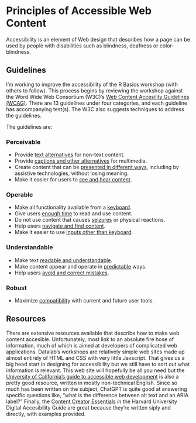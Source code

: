 Principles of Accessible Web Content
====================================

Accessibility is an element of Web design that describes how a page can be used by people with disabilities such as blindness, deafness or color-blindness.

## Guidelines
I'm working to improve the accessibility of the R Basics workshop (with others to follow). This process begins by reviewing the workshop against the Word Wide Web Consortium (W3C)'s [Web Content Accesility Guidelines (WCAG)](https://www.w3.org/WAI/standards-guidelines/wcag/glance/). There are 13 guidelines under four categories, and each guideline has accompanying test(s). The W3C also suggests techniques to address the guidelines.

The guidelines are:

### Perceivable
- Provide [text alternatives](https://www.w3.org/WAI/WCAG22/quickref/#text-equiv) for non-text content.
- Provide [captions and other alternatives](https://www.w3.org/WAI/WCAG22/quickref/#media-equiv) for multimedia.
- Create content that can be [presented in different ways](https://www.w3.org/WAI/WCAG22/quickref/#content-structure-separation), including by assistive technologies, without losing meaning.
- Make it easier for users to [see and hear content](https://www.w3.org/WAI/WCAG22/quickref/#visual-audio-contrast).

### Operable
- Make all functionality available from a [keyboard](https://www.w3.org/WAI/WCAG22/quickref/#keyboard-operation).
- Give users [enough time](https://www.w3.org/WAI/WCAG22/quickref/#time-limits) to read and use content.
- Do not use content that causes [seizures](https://www.w3.org/WAI/WCAG22/quickref/#seizures-and-physical-reactions) or physical reactions.
- Help users [navigate and find content](https://www.w3.org/WAI/WCAG22/quickref/#navigation-mechanisms).
- Make it easier to use [inputs other than keyboard](https://www.w3.org/WAI/WCAG22/quickref/#input-modalities).

### Understandable
- Make text [readable and understandable](https://www.w3.org/WAI/WCAG22/quickref/#meaning).
- Make content appear and operate in [predictable](https://www.w3.org/WAI/WCAG22/quickref/#consistent-behavior) ways.
- Help users [avoid and correct mistakes](https://www.w3.org/WAI/WCAG22/quickref/#minimize-error).

### Robust
- Maximize [compatibility](https://www.w3.org/WAI/WCAG22/quickref/#ensure-compat) with current and future user tools.



## Resources
There are extensive resources available that describe how to make web content accesible. Unfortunately, most link to an absolute fire hose of information, much of which is aimed at developers of complicated web applications. Datalab's workshops are relatively simple web sites made up almost entirely of HTML and CSS with very little Javscript. That gives us a big head start in designing for accessibility but we still have to sort out what information is relevant. This web site will hopefully be all you need but the [University of California's guide to accessible web development](https://www.ucop.edu/electronic-accessibility/web-developers/index.html) is also a pretty good resource, written in mostly non-technical English. Since so much has been written on the subject, ChatGPT is quite good at answering specific questions like, "what is the difference between alt text and an ARIA label?" Finally, the [Content Creator Essentials](https://accessibility.huit.harvard.edu/content-creator-essentials) in the Harvard University Digital Accesibility Guide are great because they're written siply and directly, with examples provided.